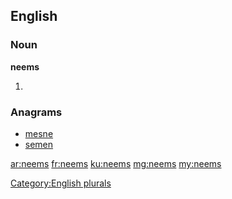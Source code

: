 ==English==

===Noun===
'''neems'''

# {{plural of|[[neem]]}}

===Anagrams===
* [[mesne#English|mesne]]
* [[semen#English|semen]]

[[Category:English plurals]]

[[ar:neems]]
[[fr:neems]]
[[ku:neems]]
[[mg:neems]]
[[my:neems]]